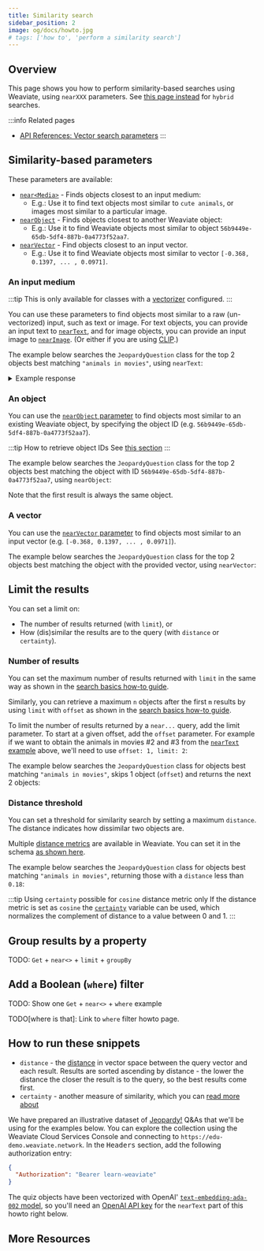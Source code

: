 ```yaml
---
title: Similarity search
sidebar_position: 2
image: og/docs/howto.jpg
# tags: ['how to', 'perform a similarity search']
---
```



## Overview

This page shows you how to perform similarity-based searches using Weaviate, using `nearXXX` parameters. See [this page instead](./hybrid.mdx) for `hybrid` searches.

:::info Related pages
- [API References: Vector search parameters](../api/graphql/vector-search-parameters.md)
:::


<BasicPrereqs />

## Similarity-based parameters

These parameters are available:

* [`near<Media>`](#an-input-medium) - Finds objects closest to an input medium:
    * E.g.: Use it to find text objects most similar to `cute animals`, or images most similar to a particular image.
* [`nearObject`](#an-object) - Finds objects closest to another Weaviate object:
    * E.g.: Use it to find Weaviate objects most similar to object `56b9449e-65db-5df4-887b-0a4773f52aa7`.
* [`nearVector`](#a-vector) - Find objects closest to an input vector.
    * E.g.: Use it to find Weaviate objects most similar to vector `[-0.368, 0.1397, ... , 0.0971]`.

### An input medium

:::tip This is only available for classes with a [vectorizer](../modules/retriever-vectorizer-modules/index.md) configured.
:::

You can use these parameters to find objects most similar to a raw (un-vectorized) input, such as text or image. For text objects, you can provide an input text to [`nearText`](../api/graphql/vector-search-parameters.md#neartext), and for image objects, you can provide an input image to [`nearImage`](../modules/retriever-vectorizer-modules/img2vec-neural.md#nearimage-search). (Or either if you are using [CLIP](../modules/retriever-vectorizer-modules/multi2vec-clip.md).)

The example below searches the `JeopardyQuestion` class for the top 2 objects best matching `"animals in movies"`, using `nearText`:

<Tabs groupId="languages">
<TabItem value="graphql" label="GraphQL">
<FilteredTextBlock
  text={PythonCode}
  startMarker="# GraphQL Query using nearText"
  endMarker="# END GraphQL Query using nearText"
  language="graphql"
/>
</TabItem>
<TabItem value="py" label="Python">
<FilteredTextBlock
  text={PythonCode}
  startMarker="# Query using nearText"
  endMarker="# END Query using nearText"
  language="python"
/>
</TabItem>
<TabItem value="ts" label="TypeScript">
<FilteredTextBlock
  text={TypeScriptCode}
  startMarker="// Query using nearText"
  endMarker="// Query using nearVector"
  language="typescript"
/>
</TabItem>
</Tabs>

<details>
  <summary>Example response</summary>

It should produce a response such as this:

<FilteredTextBlock
  text={PythonCode}
  startMarker="# Expected nearText results"
  endMarker="# END Expected nearText results"
  language="python"
/>

</details>

### An object

You can use the [`nearObject` parameter](../api/graphql/vector-search-parameters.md#nearobject) to find objects most similar to an existing Weaviate object, by specifying the object ID (e.g. `56b9449e-65db-5df4-887b-0a4773f52aa7`).

:::tip How to retrieve object IDs
See [this section](./basics.mdx#retrieve-the-object-id)
:::

The example below searches the `JeopardyQuestion` class for the top 2 objects best matching the object with ID `56b9449e-65db-5df4-887b-0a4773f52aa7`, using `nearObject`:

<Tabs groupId="languages">
<TabItem value="graphql" label="GraphQL">
<FilteredTextBlock
  text={PythonCode}
  startMarker="# GraphQL Query using nearObject"
  endMarker="# END GraphQL Query using nearObject"
  language="graphql"
/>
</TabItem>
<TabItem value="py" label="Python">
<FilteredTextBlock
  text={PythonCode}
  startMarker="# Query using nearObject"
  endMarker="# END Query using nearObject"
  language="python"
/>
</TabItem>
<TabItem value="ts" label="TypeScript">
<FilteredTextBlock
  text={TypeScriptCode}
  startMarker="// Query using nearObject"
  endMarker="// Limit"
  language="typescript"
/>
</TabItem>
</Tabs>

Note that the first result is always the same object.
<!-- TODO: you can technically pass the ID of an object outside of the collection in order to find similar objects across collections. -->


### A vector

You can use the [`nearVector` parameter](../api/graphql/vector-search-parameters.md#nearvector) to find objects most similar to an input vector (e.g. `[-0.368, 0.1397, ... , 0.0971]`).

The example below searches the `JeopardyQuestion` class for the top 2 objects best matching the object with the provided vector, using `nearVector`:

<Tabs groupId="languages">
<TabItem value="graphql" label="GraphQL">
<FilteredTextBlock
  text={PythonCode}
  startMarker="# GraphQL Query using nearVector"
  endMarker="# END GraphQL Query using nearVector"
  language="graphql"
/>
</TabItem>
<TabItem value="py" label="Python">
<FilteredTextBlock
  text={PythonCode}
  startMarker="# Query using nearVector"
  endMarker="# END Query using nearVector"
  language="python"
/>
</TabItem>
<TabItem value="ts" label="TypeScript">
<FilteredTextBlock
  text={TypeScriptCode}
  startMarker="// Query using nearVector"
  endMarker="// Query using nearObject"
  language="python"
/>
</TabItem>
</Tabs>


## Limit the results

You can set a limit on:
- The number of results returned (with `limit`), or
- How (dis)similar the results are to the query (with `distance` or `certainty`).

### Number of results

You can set the maximum number of results returned with `limit` in the same way as shown in the [search basics how-to guide](./basics.mdx#limit-returned-objects).

Similarly, you can retrieve a maximum `n` objects after the first `m` results by using `limit` with `offset` as shown in the [search basics how-to guide](./basics.mdx#limit-with-offset).

To limit the number of results returned by a `near...` query, add the limit parameter. To start at a given offset, add the `offset` parameter. For example if we want to obtain the animals in movies #2 and #3 from the [`nearText` example](#an-input-medium) above, we'll need to use `offset: 1, limit: 2`:

The example below searches the `JeopardyQuestion` class for objects best matching `"animals in movies"`, skips 1 object (`offset`) and returns the next 2 objects:

<Tabs groupId="languages">
<TabItem value="graphql" label="GraphQL">
<FilteredTextBlock
  text={PythonCode}
  startMarker="# GraphQL Query with LimitOffset"
  endMarker="# END GraphQL Query with LimitOffset"
  language="graphql"
/>
</TabItem>
<TabItem value="py" label="Python">
<FilteredTextBlock
  text={PythonCode}
  startMarker="# Query with LimitOffset"
  endMarker="# END Query with LimitOffset"
  language="python"
/>
</TabItem>
<TabItem value="ts" label="TypeScript">
<FilteredTextBlock
  text={TypeScriptCode}
  startMarker="// Limit"
  endMarker="// Distance"
  language="typescript"
/>
</TabItem>
</Tabs>


### Distance threshold

You can set a threshold for similarity search by setting a maximum `distance`. The distance indicates how dissimilar two objects are.

Multiple [distance metrics](../config-refs/distances.md) are available in Weaviate. You can set it in the schema [as shown here](../config-refs/schema.mdx#default-distance-metric).

The example below searches the `JeopardyQuestion` class for objects best matching `"animals in movies"`, returning those with a `distance` less than `0.18`:

<Tabs groupId="languages">
<TabItem value="graphql" label="GraphQL">
<FilteredTextBlock
  text={PythonCode}
  startMarker="# GraphQL Query with Distance"
  endMarker="# END GraphQL Query with Distance"
  language="graphql"
/>
</TabItem>
<TabItem value="py" label="Python">
<FilteredTextBlock
  text={PythonCode}
  startMarker="# Query with Distance"
  endMarker="# END Query with Distance"
  language="python"
/>
</TabItem>
<TabItem value="ts" label="TypeScript">
<FilteredTextBlock
  text={TypeScriptCode}
  startMarker="// Limit"
  endMarker="// Distance"
  language="typescript"
/>
</TabItem>
</Tabs>

:::tip Using `certainty` possible for `cosine` distance metric only
If the distance metric is set as `cosine` the [`certainty`](../config-refs/distances.md#distance-vs-certainty) variable can be used, which normalizes the complement of distance to a value between 0 and 1.
:::


## Group results by a property

TODO:
`Get` + `near<>` + `limit` + `groupBy`


<GroupBy />

## Add a Boolean (`where`) filter

TODO:
Show one `Get` + `near<>` + `where` example

TODO[where is that]: Link to `where` filter howto page.


<Where />

## How to run these snippets

* `distance` - the [distance](../api/graphql/additional-properties.md#distance) in vector space between the query vector and each result. Results are sorted ascending by distance - the lower the distance the closer the result is to the query, so the best results come first.
* `certainty` - another measure of similarity, which you can [read more about](../api/graphql/additional-properties.md#certainty-only-for-cosine-distance)

We have prepared an illustrative dataset of [Jeopardy!](https://en.wikipedia.org/wiki/Jeopardy!) Q&As that we'll be using for the examples below. You can explore the collection using the Weaviate Cloud Services Console and connecting to `https://edu-demo.weaviate.network`. In the <kbd>Headers</kbd> section, add the following authorization entry:

```json
{
  "Authorization": "Bearer learn-weaviate"
}
```

The quiz objects have been vectorized with OpenAI' <nobr>[`text-embedding-ada-002` model](https://platform.openai.com/docs/guides/embeddings/what-are-embeddings)</nobr>, so you'll need an [OpenAI API key](https://platform.openai.com/account/api-keys) for the `nearText` part of this howto right below.

## More Resources


<DocsMoreResources />
